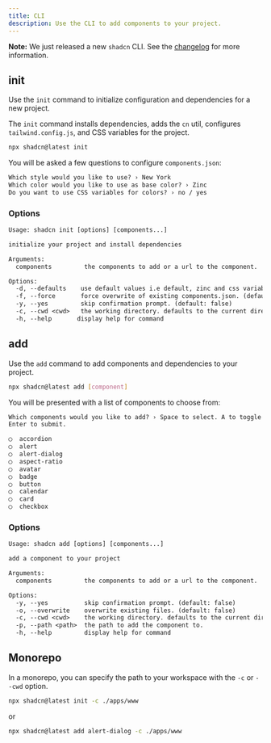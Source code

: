 ```yaml
---
title: CLI
description: Use the CLI to add components to your project.
---
```


<Callout>

**Note:** We just released a new `shadcn` CLI. See the [changelog](/docs/changelog) for more information.

</Callout>

## init

Use the `init` command to initialize configuration and dependencies for a new project.

The `init` command installs dependencies, adds the `cn` util, configures `tailwind.config.js`, and CSS variables for the project.

```bash
npx shadcn@latest init
```

You will be asked a few questions to configure `components.json`:

```txt showLineNumbers
Which style would you like to use? › New York
Which color would you like to use as base color? › Zinc
Do you want to use CSS variables for colors? › no / yes
```

### Options

```txt
Usage: shadcn init [options] [components...]

initialize your project and install dependencies

Arguments:
  components         the components to add or a url to the component.

Options:
  -d, --defaults    use default values i.e default, zinc and css variables. (default: false)
  -f, --force       force overwrite of existing components.json. (default: false)
  -y, --yes         skip confirmation prompt. (default: false)
  -c, --cwd <cwd>   the working directory. defaults to the current directory.
  -h, --help       display help for command
```

## add

Use the `add` command to add components and dependencies to your project.

```bash
npx shadcn@latest add [component]
```

You will be presented with a list of components to choose from:

```txt
Which components would you like to add? › Space to select. A to toggle all.
Enter to submit.

◯  accordion
◯  alert
◯  alert-dialog
◯  aspect-ratio
◯  avatar
◯  badge
◯  button
◯  calendar
◯  card
◯  checkbox
```

### Options

```txt
Usage: shadcn add [options] [components...]

add a component to your project

Arguments:
  components         the components to add or a url to the component.

Options:
  -y, --yes          skip confirmation prompt. (default: false)
  -o, --overwrite    overwrite existing files. (default: false)
  -c, --cwd <cwd>    the working directory. defaults to the current directory.
  -p, --path <path>  the path to add the component to.
  -h, --help         display help for command
```

## Monorepo

In a monorepo, you can specify the path to your workspace with the `-c` or `--cwd` option.

```bash
npx shadcn@latest init -c ./apps/www
```

or

```bash
npx shadcn@latest add alert-dialog -c ./apps/www
```
